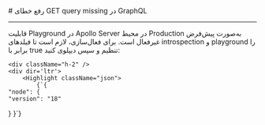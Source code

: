
<Layout>
# رفع خطای GET query missing در GraphQL
<hr className="mb-2" />

قابلیت Playground در Apollo Server در محیط Production به‌صورت پیش‌فرض غیرفعال است. برای فعال‌سازی، لازم است تا فیلدهای <Important>introspection</Important> و <Important>playground</Important> را برابر با  <Important>true</Important> تنظیم و سپس دیپلوی کنید:

    <div className="h-2" />
    <div dir='ltr'>
        <Highlight className="json">
            {`{
    "node": {
    "version": "18"
  }
}`}
        </Highlight>
    </div>
    <div className="h-2" />

</Layout>